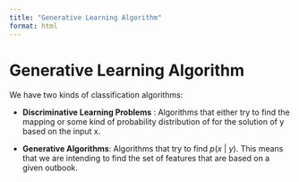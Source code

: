 ```yaml
---
title: "Generative Learning Algorithm"
format: html
---
```


# Generative Learning Algorithm

We have two kinds of classification algorithms:

- **Discriminative Learning Problems** : Algorithms that either try to find the mapping or some kind of probability distribution of for the solution of y based on the input x.

- **Generative Algorithms**: Algorithms that try to find $p(x\ |\ y)$. This means that we are intending to find the set of features that are based on a given outbook.
